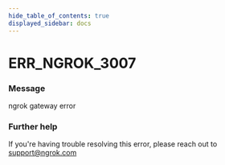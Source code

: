 ```yaml
---
hide_table_of_contents: true
displayed_sidebar: docs
---
```



# ERR_NGROK_3007

### Message

ngrok gateway error

<ErrorDetails error="err_ngrok_3007" />

### Further help

If you're having trouble resolving this error, please reach out to [support@ngrok.com](mailto:support@ngrok.com?subject=Help%20with%20ERR_NGROK_3007)
